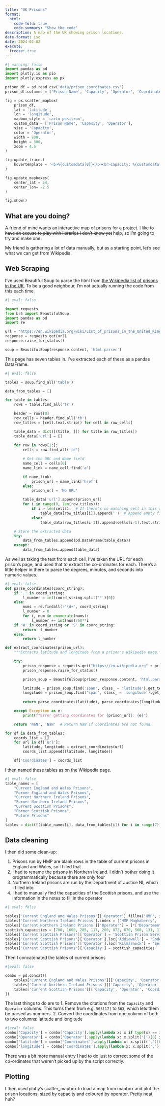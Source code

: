 ```yaml
---
title: "UK Prisons"
format:
  html:
    code-fold: true
    code-summary: "Show the code"
description: A map of the UK showing prison locations.
date-format: iso
date: 2024-02-02
execute:
  freeze: true
---
```

```python
#| warning: false
import pandas as pd
import plotly.io as pio
import plotly.express as px

prison_df = pd.read_csv('data/prison_coordinates.csv')
prison_df.columns = ['Prison Name', 'Capacity', 'Operator', 'Coordinates', 'latitude', 'longitude']

fig = px.scatter_mapbox(
    prison_df,
    lat = 'latitude',
    lon = 'longitude',
    mapbox_style = 'carto-positron',
    custom_data = ['Prison Name', 'Capacity', 'Operator'],
    size = 'Capacity',
    color = 'Operator',
    width = 800,
    height = 800,
    zoom = 4.6
)

fig.update_traces(
    hovertemplate = '<b>%{customdata[0]}</b><br>Capacity: %{customdata[1]}<br>Operator: %{customdata[2]}'
)

fig.update_mapboxes(
    center_lat = 54,
    center_lon= -2.5
)

fig.show()
```
## What are you doing?
A friend of mine wants an interactive map of prisons for a project. I like to ~~have an excuse to play with libraries I don't know yet~~ help, so I'm going to try and make one.

My friend is gathering a lot of data manually, but as a starting point, let's see what we can get from Wikipedia.

## Web Scraping
I've used Beautiful Soup to parse the html from [the Wikipedia list of prisons in the UK](https://en.wikipedia.org/wiki/List_of_prisons_in_the_United_Kingdom). To be a good neighbour, I'm not actually running the code from this each time.
```python
#| eval: false

import requests
from bs4 import BeautifulSoup
import pandas as pd
import re

url = "https://en.wikipedia.org/wiki/List_of_prisons_in_the_United_Kingdom"
response = requests.get(url)
response.raise_for_status()

soup = BeautifulSoup(response.content, 'html.parser')
```
This page has seven tables in. I've extracted each of these as a pandas DataFrame.
```python
#| eval: false

tables = soup.find_all('table')

data_from_tables = []

for table in tables:
    rows = table.find_all('tr')

    header = rows[0]
    row_cells = header.find_all('th')
    row_titles = [cell.text.strip() for cell in row_cells]

    table_data = dict([(title, []) for title in row_titles])
    table_data['url'] = []
    
    for row in rows[1:]:
        cells = row.find_all('td')

        # Get the URL and Name field
        name_cell = cells[0]
        name_link = name_cell.find('a')

        if name_link:
            prison_url = name_link['href']
        else:
            prison_url = 'No URL'

        table_data['url'].append(prison_url)
        for i in range(0, len(row_titles)):  
            if i > len(cells):  # If there's no matching cell in this row
                table_data[row_titles[i]].append('')  # Append empty field
            else:
                table_data[row_titles[i-1]].append(cells[i-1].text.strip())

    # Store the extracted data
    try:
        data_from_tables.append(pd.DataFrame(table_data))
    except:
        data_from_tables.append(table_data)
```

 As well as taking the text from each cell, I've taken the URL for each prison's page, and used that to extract the co-ordinates for each. There's a little helper in there to parse the degrees, minutes, and seconds into numeric values.

```python
#| eval: false
def parse_coordinates(coord_string):
    if '.' in coord_string:
        l_number = int(coord_string.split('°')[0])
    else:
        nums = re.findall(r"\d+", coord_string)
        l_number = 0
        for i, num in enumerate(nums):
            l_number += int(num)/60**i
    if 'W' in coord_string or 'S' in coord_string:
        return -l_number
    else:
        return l_number

def extract_coordinates(prison_url):
    """Extracts latitude and longitude from a prison's Wikipedia page."""

    try:
        prison_response = requests.get("https://en.wikipedia.org" + prison_url)
        prison_response.raise_for_status()

        prison_soup = BeautifulSoup(prison_response.content, 'html.parser')

        latitude = prison_soup.find('span', class_ = 'latitude').get_text()
        longitude = prison_soup.find('span', class_ = 'longitude').get_text()
        
        return parse_coordinates(latitude), parse_coordinates(longitude)

    except Exception as e:
        print(f"Error getting coordinates for {prison_url}: {e}") 

    return 'NaN', 'NaN'  # Return NaN if coordinates are not found

for df in data_from_tables:
    coords_list = []
    for url in df['url']:
        latitude, longitude = extract_coordinates(url)
        coords_list.append((latitude, longitude))

    df['Coordinates'] = coords_list
```

I then named these tables as on the Wikipedia page.

```python
#| eval: false
table_names = [
    "Current England and Wales Prisons",
    "Former England and Wales Prisons",
    "Current Northern Ireland Prisons",
    "Former Northern Ireland Prisons",
    "Current Scottish Prisons",
    "Former Scottish Prisons",
    "Future Prisons"
]
tables = dict([(table_names[i], data_from_tables[i]) for i in range(7)])
```
## Data cleaning

I then did some clean-up:

1. Prisons run by HMP are blank rows in the table of current prisons in England and Wales, so I filled that
2. I had to rename the prisons in Northern Ireland. I didn't bother doing it programmatically because there are only four
3. Northern Ireland prisons are run by the Department of Justice NI, which I filled into
4. I had to manually find the capacities of the Scottish prisons, and use the information in the notes to fill in the operator

```python
#| eval: false

tables['Current England and Wales Prisons']['Operator'].fillna('HMP', inplace = True)
tables['Current Northern Ireland Prisons'].index = ['HMP Maghaberry', 'HMP Magilligan', 'HMP Hydebank Wood', 'Woodlands JJC']
tables['Current Northern Ireland Prisons']['Operator'] = [*['Department of Justice NI']*3 , 'Unknown']
scottish_capacities = [700, 1600, 285, 117, 200, 872, 670, 560, 131, 110, 692, 884, 670, 760, 553]
tables['Current Scottish Prisons']['Operator'] = 'Scottish Prison Service'
tables['Current Scottish Prisons']['Operator'].loc['Addiewell'] = 'Sodexo Justice Services'
tables['Current Scottish Prisons']['Operator'].loc['Kilmarnock'] = 'Serco'
tables['Current Scottish Prisons']['Capacity'] = scottish_capacities
```

Then I concatenated the tables of current prisons

```python
#|eval: false

combo = pd.concat([
    tables['Current England and Wales Prisons'][['Capacity', 'Operator', 'Coordinates']],
    tables['Current Northern Ireland Prisons'][['Capacity', 'Operator', 'Coordinates']],
    tables['Current Scottish Prisons'][['Capacity', 'Operator', 'Coordinates']]
])
```
The last things to do are to
1. Remove the citations from the `Capacity` and `Operator` columns. This turns them from e.g. `563[17]` to `563`, which lets them be parsed as numbers.
2. Convert the coordinates from one column of both to two columns: latitude and longitude

```python
#|eval: false
combo['Capacity'] = combo['Capacity'].apply(lambda x: x if type(x) == int else int(x.split("[")[0]))
combo['Operator'] = combo['Operator'].apply(lambda x: x.split('[')[0] if '[' in x else x)
combo['latitude'] = combo['Coordinates'].apply(lambda x: x.split(',')[0][1:])
combo['longitude'] = combo['Coordinates'].apply(lambda x: x.split(',')[1][:-1])
```

There was a bit more manual entry I had to do just to correct some of the co-ordinates that weren't picked up by the script correctly.

## Plotting
I then used plotly's scatter_mapbox to load a map from mapbox and plot the prison locations, sized by capacity and coloured by operator. Pretty neat, huh?
